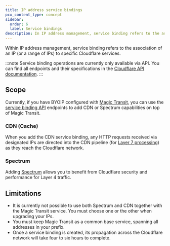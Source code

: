 ```yaml
---
title: IP address service bindings
pcx_content_type: concept
sidebar:
  order: 6
  label: Service bindings
description: In IP address management, service binding refers to the association of IPs to specific Cloudflare services. Review the available options and the API endpoints to set up service bindings.
---
```


Within IP address management, service binding refers to the association of an IP (or a range of IPs) to specific Cloudflare services.

:::note
Service binding operations are currently only available via API. You can find all endpoints and their specifications in the [Cloudflare API documentation](/api/operations/ip-address-management-service-bindings-list-service-bindings).
:::

## Scope

Currently, if you have BYOIP configured with [Magic Transit](/magic-transit/), you can use the [service binding API](/api/operations/ip-address-management-service-bindings-list-service-bindings) endpoints to add CDN or Spectrum capabilities on top of Magic Transit.

### CDN (Cache)

When you add the CDN service binding, any HTTP requests received via designated IPs are directed into the CDN pipeline (for [Layer 7 processing](/fundamentals/concepts/how-cloudflare-works/#how-cloudflare-works-as-a-reverse-proxy)) as they reach the Cloudflare network.

### Spectrum

Adding [Spectrum](/spectrum/) allows you to benefit from Cloudflare security and performance for Layer 4 traffic.

## Limitations

- It is currently not possible to use both Spectrum and CDN together with the Magic Transit service. You must choose one or the other when upgrading your IPs.
- You must keep Magic Transit as a common base service, spanning all addresses in your prefix.
- Once a service binding is created, its propagation across the Cloudflare network will take four to six hours to complete.